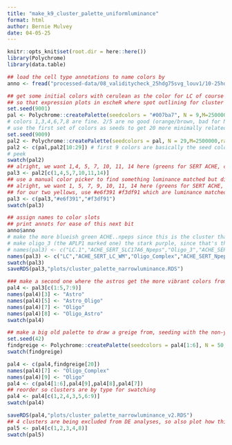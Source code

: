 ```yaml
---
title: "make_k9_cluster_palette_uniformluminance"
format: html
author: Bernie Mulvey
date: 04-05-25
---
```


```r
knitr::opts_knit$set(root.dir = here::here())
library(Polychrome)
library(data.table)
```

```r
## load the cell type annotations to name colors by
anno <- fread("processed-data/08_validitycheck_25hdg75svg_louv1/10-25hdg75svg_louv1_annots.txt")

## get some initial colors with cerulean as the color for LC of course
## so that expression plots in escheR where spot outlining for cluster and fill for expression do not convey false differences in dark/light across cluster colors, set luminance to a tiny range (polychrome won't let us use a single value). (and avoid black-white-gray because for the expression plotting a grayscale works best.)
set.seed(9001)
pal <- Polychrome::createPalette(seedcolors = "#007ba7", N = 9,M=2500000,range = c(75:76)) # 007ba7 : cerulean. obviously; color samplespace 50x default
# colors 1,3,4,6,7,8 are fine. 2/5 are no good (orange/brown, bad for NM connotations here).
# use the first set of colors as seeds to get 20 more minimally related colors to pick from
set.seed(9009)
pal2 <- Polychrome::createPalette(seedcolors = pal, N = 29,M=2500000,range=c(75:76))
pal2 <- c(pal,pal2[10:29]) # first 9 colors are basically the seed colors but oddly like just slightly different values, so replace those slots with the actual seed colors
# peek
swatch(pal2)
## alright, we want 1,4, 5, 7, 10, 11, 14 here (greens for SERT ACHE, cerulean for LC, purples for oligos, red for vascular, and 2 yellows for astros (We're not getting any good yellows here with desired luminance.)
pal3 <- pal2[c(1,4,5,7,10,11,14)]
## use a manual color picker to find something luminance matched but distinctive from 21 and 7 which is sorta yellow tinged
## alright, we want 1, 5, 7, 9, 10, 11, 14 here (greens for SERT ACHE, cerulean for LC, purples for oligos, red for vascular, and 2 yellows for astros (We're not getting any good yellows here with desired luminance.)
## for our two yellows, use #e6f391 #f3df91 which are luminance matched.
pal3 <- c(pal3,"#e6f391","#f3df91")
swatch(pal3)

## assign names to color slots
## print annots for ease of this next bit
anno$anno
# make the more blueish green ACHE..npeps since this is the cluster that had a lot of indicators of minority LC-related content and kinda trended behind LC on proportions of spots expressing various genes of interest
# make oligo_3 (the APLP1 marked one) the stark purple, since that's the real interesting oligo cluster here
# names(pal3) <- c("LC.1","ACHE_SERT_SLC17A6_Npeps","Oligo_3","ACHE_SERT_SLC17A6_ADCYAP1","Oligo_1","Oligo_2","Vascular","Astro_2_APOE","Astro_1")
names(pal3) <- c("LC","ACHE_SERT_LC_WM","Oligo_Complex","ACHE_SERT_Npep","Oligo_Astro","Oligo","Vascular","Astro_Oligo","Astro")
swatch(pal3)
saveRDS(pal3,"plots/cluster_palette_narrowluminance.RDS")

### make a second one where the astros get the more vibrant colors from above (Oligo_1 and Oligo_3), oligos get the duller/greiges. need one more color for the oligos in this setup
pal4 <- pal3[c(1:5,7:9)]
names(pal4)[3] <- "Astro"
names(pal4)[5] <- "Astro_Oligo"
names(pal4)[7] <- "Oligo"
names(pal4)[8] <- "Oligo_Astro"
swatch(pal4)

## make a big old palette to draw a greige from, seeding with the non-yellow/beiges
set.seed(42)
findgreige <- Polychrome::createPalette(seedcolors = pal4[1:6], N = 50,M=2500000,range = c(74:77)) # 007ba7 : cerulean. obviously; color samplespace 50x default
swatch(findgreige)

pal4 <- c(pal4,findgreige[20])
names(pal4)[7] <- "Oligo_Complex"
names(pal4)[9] <- "Oligo"
pal4 <- c(pal4[1:6],pal4[9],pal4[8],pal4[7])
## reorder so clusters are by type for swatching
pal4 <- pal4[c(1,2,4,3,5,6:9)]
swatch(pal4)

saveRDS(pal4,"plots/cluster_palette_narrowluminance_v2.RDS")
## 4 clusters are being excluded from DE analyses, so also plot how this looks with only those 5 colors considered
pal5 <- pal4[c(1,2,3,4,8)]
swatch(pal5)
```

